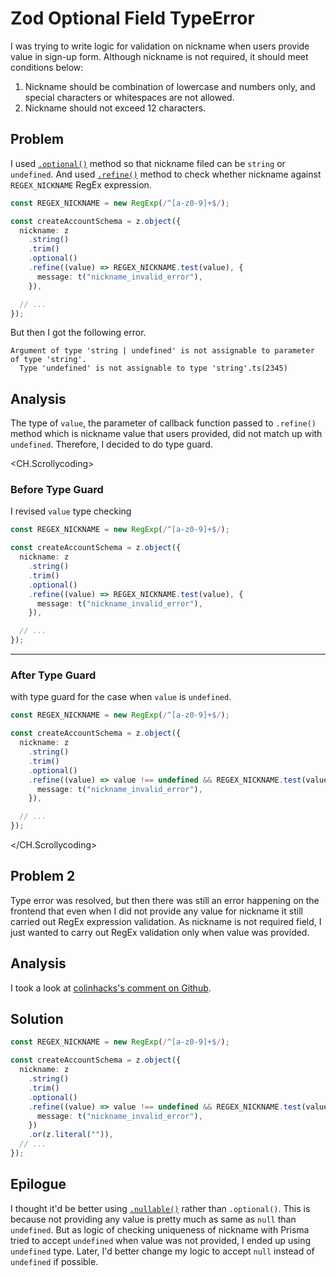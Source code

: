 # Zod Optional Field TypeError

I was trying to write logic for validation on nickname when users provide value in sign-up form.
Although nickname is not required, it should meet conditions below:

1. Nickname should be combination of lowercase and numbers only, and special characters or whitespaces are not allowed.
2. Nickname should not exceed 12 characters.

## Problem

I used [`.optional()`](https://zod.dev/?id=optional) method so that nickname filed can be `string` or `undefined`.
And used [`.refine()`](https://zod.dev/?id=refine) method to check whether nickname against `REGEX_NICKNAME` RegEx expression.

```ts auth/create-account/action.ts
const REGEX_NICKNAME = new RegExp(/^[a-z0-9]+$/);

const createAccountSchema = z.object({
  nickname: z
    .string()
    .trim()
    .optional()
    .refine((value) => REGEX_NICKNAME.test(value), {
      message: t("nickname_invalid_error"),
    }),

  // ...
});
```

But then I got the following error.

```
Argument of type 'string | undefined' is not assignable to parameter of type 'string'.
  Type 'undefined' is not assignable to type 'string'.ts(2345)
```

## Analysis

The type of `value`, the parameter of callback function passed to `.refine()` method which is nickname value that users provided,
did not match up with `undefined`. Therefore, I decided to do type guard.

<CH.Scrollycoding>

### Before Type Guard

I revised `value` type checking

```ts auth/create-account/action.ts focus=8
const REGEX_NICKNAME = new RegExp(/^[a-z0-9]+$/);

const createAccountSchema = z.object({
  nickname: z
    .string()
    .trim()
    .optional()
    .refine((value) => REGEX_NICKNAME.test(value), {
      message: t("nickname_invalid_error"),
    }),

  // ...
});
```

---

### After Type Guard

with type guard for the case when `value` is `undefined`.

```ts auth/create-account/action.ts focus=8
const REGEX_NICKNAME = new RegExp(/^[a-z0-9]+$/);

const createAccountSchema = z.object({
  nickname: z
    .string()
    .trim()
    .optional()
    .refine((value) => value !== undefined && REGEX_NICKNAME.test(value), {
      message: t("nickname_invalid_error"),
    }),

  // ...
});
```

</CH.Scrollycoding>

## Problem 2

Type error was resolved, but then there was still an error happening on the frontend that even when I did not provide any value for nickname it still carried out RegEx expression validation.
As nickname is not required field, I just wanted to carry out RegEx validation only when value was provided.

## Analysis

I took a look at [colinhacks's comment on Github](https://github.com/colinhacks/zod/issues/310#issuecomment-794533682).

## Solution

```ts auth/create-account/action.ts focus=11
const REGEX_NICKNAME = new RegExp(/^[a-z0-9]+$/);

const createAccountSchema = z.object({
  nickname: z
    .string()
    .trim()
    .optional()
    .refine((value) => value !== undefined && REGEX_NICKNAME.test(value), {
      message: t("nickname_invalid_error"),
    })
    .or(z.literal("")),
  // ...
});
```

## Epilogue

I thought it'd be better using [`.nullable()`](https://zod.dev/?id=nullable) rather than `.optional()`.
This is because not providing any value is pretty much as same as `null` than `undefined`.
But as logic of checking uniqueness of nickname with Prisma tried to accept `undefined` when value was not provided, I ended up using `undefined` type.
Later, I'd better change my logic to accept `null` instead of `undefined` if possible.

